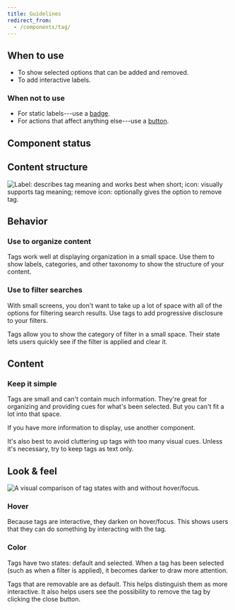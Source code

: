```yaml
---
title: Guidelines
redirect_from:
  - /components/tag/
---
```


<ReactExample exampleId="Tag-input_field" minHeight={280} />

## When to use

- To show selected options that can be added and removed.
- To add interactive labels.

### When not to use

- For static labels---use a [badge](/components/information/badge/).
- For actions that affect anything else---use a [button](/components/action/button/).

## Component status

<ComponentStatus component="Tag" />

## Content structure

![Label: describes tag meaning and works best when short; icon: visually supports tag meaning; remove icon: optionally gives the option to remove tag.](fileId:4QJZqvBvRrLu6t9mwObCkA;nodeId:208%3A0)

## Behavior

### Use to organize content

Tags work well at displaying organization in a small space.
Use them to show labels, categories, and other taxonomy
to show the structure of your content.

### Use to filter searches

With small screens,
you don't want to take up a lot of space with all of the options for filtering search results.
Use tags to add progressive disclosure to your filters.

Tags allow you to show the category of filter in a small space.
Their state lets users quickly see if the filter is applied and clear it.

<ReactExample exampleId="Tag-filters" />

## Content

### Keep it simple

Tags are small and can't contain much information.
They're great for organizing and providing cues for what's been selected.
But you can't fit a lot into that space.

If you have more information to display, use another component.

It's also best to avoid cluttering up tags with too many visual cues.
Unless it's necessary, try to keep tags as text only.

## Look & feel

![A visual comparison of tag states with and without hover/focus.](fileId:fannvRpkOJK6uxxT33EKaa;nodeId:149%3A1596)

### Hover

Because tags are interactive, they darken on hover/focus.
This shows users that they can do something by interacting with the tag.

### Color

Tags have two states: default and selected.
When a tag has been selected (such as when a filter is applied),
it becomes darker to draw more attention.

Tags that are removable are <InlineToken name="paletteBlueLight" alternateName /> as default.
This helps distinguish them as more interactive.
It also helps users see the possibility to remove the tag by clicking the close button.
